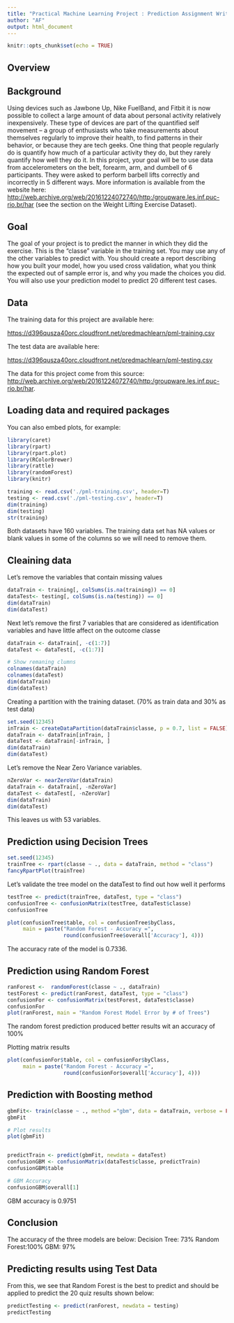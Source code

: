 ```yaml
---
title: "Practical Machine Learning Project : Prediction Assignment Writeup"
author: "AF"
output: html_document
---
```


```r
knitr::opts_chunk$set(echo = TRUE)
```

## Overview

## Background
Using devices such as Jawbone Up, Nike FuelBand, and Fitbit it is now possible to collect a large amount of data about personal activity relatively inexpensively. These type of devices are part of the quantified self movement – a group of enthusiasts who take measurements about themselves regularly to improve their health, to find patterns in their behavior, or because they are tech geeks. One thing that people regularly do is quantify how much of a particular activity they do, but they rarely quantify how well they do it. In this project, your goal will be to use data from accelerometers on the belt, forearm, arm, and dumbell of 6 participants. They were asked to perform barbell lifts correctly and incorrectly in 5 different ways. More information is available from the website here: <http://web.archive.org/web/20161224072740/http:/groupware.les.inf.puc-rio.br/har> (see the section on the Weight Lifting Exercise Dataset).


## Goal

The goal of your project is to predict the manner in which they did the exercise. This is the "classe" variable in the training set. You may use any of the other variables to predict with. You should create a report describing how you built your model, how you used cross validation, what you think the expected out of sample error is, and why you made the choices you did. You will also use your prediction model to predict 20 different test cases.

## Data

The training data for this project are available here:

<https://d396qusza40orc.cloudfront.net/predmachlearn/pml-training.csv>

The test data are available here:

<https://d396qusza40orc.cloudfront.net/predmachlearn/pml-testing.csv>

The data for this project come from this source: <http://web.archive.org/web/20161224072740/http:/groupware.les.inf.puc-rio.br/har>.

## Loading data and required packages

You can also embed plots, for example:

```r
library(caret)
library(rpart)
library(rpart.plot)
library(RColorBrewer)
library(rattle)
library(randomForest)
library(knitr)
```

```r
training <- read.csv('./pml-training.csv', header=T)
testing <- read.csv('./pml-testing.csv', header=T)
dim(training)
dim(testing)
str(training)
```


Both datasets have 160 variables. The training data set has NA values or blank values in some of the columns so we will need to remove them. 

## Cleaining data

Let's remove the variables that contain missing values
```r
dataTrain <- training[, colSums(is.na(training)) == 0]
dataTest<- testing[, colSums(is.na(testing)) == 0]
dim(dataTrain)
dim(dataTest)
```

Next let's remove the first 7 variables that are considered as identification variables 
and have little affect on the outcome classe
```r
dataTrain <- dataTrain[, -c(1:7)]
dataTest <- dataTest[, -c(1:7)]

# Show remaning clumns
colnames(dataTrain)
colnames(dataTest)
dim(dataTrain)
dim(dataTest)
```


Creating a partition with the training dataset. (70% as train data and 30% as test data)
```r
set.seed(12345)
inTrain <- createDataPartition(dataTrain$classe, p = 0.7, list = FALSE)
dataTrain <- dataTrain[inTrain, ]
dataTest <- dataTrain[-inTrain, ]
dim(dataTrain)
dim(dataTest)
```

Let's remove the Near Zero Variance variables.
```r
nZeroVar <- nearZeroVar(dataTrain)
dataTrain <- dataTrain[, -nZeroVar]
dataTest <- dataTest[, -nZeroVar]
dim(dataTrain)
dim(dataTest)
```

This leaves us with 53 variables.


## Prediction using Decision Trees
```r
set.seed(12345)
trainTree <- rpart(classe ~ ., data = dataTrain, method = "class")
fancyRpartPlot(trainTree)
```

Let's validate the tree model on the dataTest to find out how well it performs 
```r
testTree <- predict(trainTree, dataTest, type = "class")
confusionTree <- confusionMatrix(testTree, dataTest$classe)
confusionTree

plot(confusionTree$table, col = confusionTree$byClass, 
     main = paste("Random Forest - Accuracy =",
                  round(confusionTree$overall['Accuracy'], 4)))
```

The accuracy rate of the model is 0.7336. 

## Prediction using Random Forest
```r
ranForest <-  randomForest(classe ~ ., dataTrain)
testForest <- predict(ranForest, dataTest, type = "class")
confusionFor <- confusionMatrix(testForest, dataTest$classe)
confusionFor
plot(ranForest, main = "Random Forest Model Error by # of Trees")
```
The random forest prediction produced better results wit an accuracy of 100%

Plotting matrix results
```r
plot(confusionFor$table, col = confusionFor$byClass, 
     main = paste("Random Forest - Accuracy =",
                  round(confusionFor$overall['Accuracy'], 4)))
```

## Prediction with Boosting method
```r
gbmFit<- train(classe ~ ., method ="gbm", data = dataTrain, verbose = FALSE)
gbmFit

# Plot results
plot(gbmFit)


predictTrain <- predict(gbmFit, newdata = dataTest)
confusionGBM <- confusionMatrix(dataTest$classe, predictTrain)
confusionGBM$table

# GBM Accuracy
confusionGBM$overall[1]
```
GBM accuracy is 0.9751


## Conclusion

The accuracy of the three models are below:
Decision Tree: 73%
Random Forest:100%
GBM: 97%

## Predicting results using Test Data
From this, we see that Random Forest is the best to predict and should be applied to predict the 20 quiz results shown below:

```r
predictTesting <- predict(ranForest, newdata = testing)
predictTesting
```